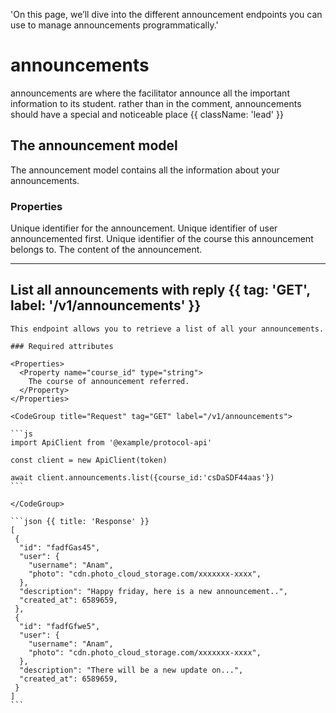   'On this page, we’ll dive into the different announcement endpoints you can use to manage announcements programmatically.'

# announcements

announcements are where the facilitator announce all the important information to its student. rather than in the comment, announcements should have a special and noticeable place {{ className: 'lead' }}

## The announcement model

The announcement model contains all the information about your announcements.

### Properties

<Properties>
  <Property name="id" type="string">
    Unique identifier for the announcement.
  </Property>
  <Property name="user_id" type="string">
    Unique identifier of user announcemented first.
  </Property>
  <Property name="course_id" type="string">
    Unique identifier of the course this announcement belongs to.
  </Property>
  <Property name="description" type="string">
    The content of the announcement.
  </Property>
</Properties>

---

## List all announcements with reply {{ tag: 'GET', label: '/v1/announcements' }}

<Row>
  <Col>

    This endpoint allows you to retrieve a list of all your announcements.
    
    ### Required attributes

    <Properties>
      <Property name="course_id" type="string">
        The course of announcement referred.
      </Property>
    </Properties>

  </Col>
  <Col sticky>

    <CodeGroup title="Request" tag="GET" label="/v1/announcements">

    ```js
    import ApiClient from '@example/protocol-api'

    const client = new ApiClient(token)

    await client.announcements.list({course_id:'csDaSDF44aas'})
    ```

    </CodeGroup>

    ```json {{ title: 'Response' }}
    [
     {
      "id": "fadfGas45",
      "user": {
        "username": "Anam",
        "photo": "cdn.photo_cloud_storage.com/xxxxxxx-xxxx",
      },
      "description": "Happy friday, here is a new announcement..",
      "created_at": 6589659,
     },
     {
      "id": "fadfGfwe5",
      "user": {
        "username": "Anam",
        "photo": "cdn.photo_cloud_storage.com/xxxxxxx-xxxx",
      },
      "description": "There will be a new update on...",
      "created_at": 6589659,
     }
    ]
    ```

  </Col>
</Row>




